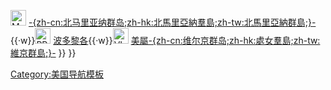 <noinclude>
{{noteTA
|1=zh-cn:乔治;zh-tw:喬治;zh-hk:佐治;
}}
</noinclude>{{Navbox
|name   = U.S. flags
|title  = {{USA}}[[美國州份旗幟列表|各州]]、聯邦地區、島嶼地區旗幟
|titlestyle = 
|style  = text-align: left;
|evenstyle = background: #eee;
|groupstyle = text-align: right; 
|state  = autocollapse
|top    = 
| group1 = [[美國州份|聯邦州]]
| list1  ={{Navbox with columns|child
| state   = plain
| colstyle = text-align: left
| col1 = [[File:Flag of Alabama.svg|25px|border|AL]] [[阿拉巴馬州州旗|-{zh-cn:亚拉巴马;zh-hk:亞拉巴馬;zh-tw:阿拉巴馬;}-州]]<br>[[File:Flag of Alaska.svg|25px|border|AK]] [[阿拉斯加州州旗|阿拉斯加州]]<br>[[File:Flag of Arizona.svg|25px|border|AZ]] [[亞利桑那州州旗|亞利桑那州]]<br>[[File:Flag of Arkansas.svg|25px|border|AR]] [[阿肯色州州旗|阿肯色州]]<br>[[File:Flag of California.svg|25px|border|CA]] [[加利福尼亞州州旗|加利福尼亞州]]<br>[[File:Flag of Colorado.svg|25px|border|CO]] [[科羅拉多州州旗|科羅拉多州]]<br>[[File:Flag of Connecticut.svg|25px|border|CT]] [[康乃狄克州州旗|-{zh-cn:康乃狄克;zh-hk:康涅狄格;zh-tw:康乃狄克;}-州]]<br>[[File:Flag of Delaware.svg|25px|border|DE]] [[特拉华州州旗|-{zh-cn:特拉华州;zh-hk:特拉華州;zh-tw:德拉瓦州;}-]]<br>[[File:Flag of Florida.svg|25px|border|FL]] [[佛羅里達州州旗|佛羅里達州]]<br>[[File:Flag of Georgia (U.S. state).svg|25px|border|GA]] [[喬治亞州州旗|-{zh-cn:佐治亚州;zh-hk:佐治亞州;zh-tw:喬治亞州;}-]] 
| col2 =[[File:Flag of Hawaii.svg|25px|border|HI]] [[夏威夷州州旗|夏威夷州]]<br>[[File:Flag of Idaho.svg|25px|border|ID]] [[爱达荷州州旗|-{zh-cn:爱达荷州;zh-hk:愛達荷州;zh-tw:愛德荷州;}-]]<br>[[File:Flag of Illinois.svg|25px|border|IL]] [[伊利诺伊州州旗|-{zh-cn:伊利诺伊州;zh-hk:伊利諾伊州;zh-tw:伊利諾州;}-]]<br>[[File:Flag of Indiana.svg|25px|border|IN]] [[印地安那州州旗|-{zh-hk:印第安納;zh-cn:印第安纳;zh-tw:印地安那;}-州]]<br>[[File:Flag of Iowa.svg|25px|border|IA]] [[艾奧瓦州州旗|-{zh-cn:艾奥瓦;zh-hk:艾奧瓦;zh-tw:愛荷華;}-州]]<br>[[File:Flag of Kansas.svg|25px|border|KS]] [[堪薩斯州州旗|堪薩斯州]]<br>[[File:Flag of Kentucky.svg|25px|border|KY]] [[肯塔基州州旗|肯塔基州]]<br>[[File:Flag of Louisiana.svg|25px|border|LA]] [[路易西安那州州旗|路易-{zh-cn:斯;zh-hk:斯;zh-tw:西;}-安那州]]<br>[[File:Flag of Maine.svg|25px|border|ME]] [[缅因州州旗|缅因州]]<br>[[File:Flag of Maryland.svg|25px|border|MD]] [[马里兰州州旗|马里兰州]]
| col3 = [[File:Flag of Massachusetts.svg|25px|border|MA]] [[麻薩諸塞州州旗|-{zh-cn:马萨诸塞州;zh-hk:麻薩諸塞州;zh-tw:麻薩諸塞州;}-]]<br>[[File:Flag of Michigan.svg|25px|border|MI]] [[密歇根州州旗|-{zh-hk:密歇根州;zh-cn:密歇根州;zh-tw:密西根州;}-]]<br>[[File:Flag of Minnesota.svg|25px|border|MN]] [[明尼蘇達州州旗|明尼蘇達州]]<br>[[File:Flag of Mississippi ("New Magnolia Flag").svg|25px|border]] [[密西西比州州旗|密西西比州]]<br>[[File:Flag of Missouri.svg|25px|border|MO]] [[密蘇里州州旗|密蘇里州]]<br>[[File:Flag of Montana.svg|25px|border|MT]] [[蒙大拿州州旗|蒙大拿州]]<br>[[File:Flag of Nebraska.svg|25px|border|NE]] [[內布拉斯加州州旗|內布拉斯加州]]<br>[[File:Flag of Nevada.svg|25px|border|NV]] [[内華達州州旗|內華達州]]<br>[[File:Flag of New Hampshire.svg|25px|border|NH]] [[新罕布什尔州州旗|-{zh-cn:新罕布什尔州;zh-hk:新罕布什爾州;zh-tw:新罕布夏州;}-]]<br>[[File:Flag of New Jersey.svg|25px|border|NJ]] [[新泽西州州旗|-{zh-cn:新泽西;zh-hk:新澤西;zh-tw:紐澤西;}-州]]
| col4=[[File:Flag of New Mexico.svg|25px|border|NM]] [[新墨西哥州州旗|新墨西哥州]]<br>[[File:Flag of New York.svg|25px|border|NY]] [[纽约州州旗|紐約州]]<br>[[File:Flag of North Carolina.svg|25px|border|NC]] [[北卡羅萊納州州旗|北卡羅來納州]]<br>[[File:Flag of North Dakota.svg|25px|border|ND]] [[北達科他州州旗|北達科他州]]<br>[[File:Flag of Ohio.svg|25px|OH]] [[俄亥俄州州旗|俄亥俄州]]<br>[[File:Flag of Oklahoma.svg|25px|border|OK]] [[奧克拉荷馬州州旗|-{zh-cn:俄克拉荷马;zh-hk:俄克拉荷馬;zh-tw:奧克拉荷馬;}-州]]<br>[[File:Flag of Oregon.svg|25px|border|OR]] [[奧勒岡州州旗|-{zh-cn:俄勒冈州;zh-hk:俄勒岡州;zh-tw:奧勒岡州;}-]]<br>[[File:Flag of Pennsylvania.svg|25px|border|PA]] [[賓夕法尼亞州州旗|賓夕法尼亞州]]<br>[[File:Flag of Rhode Island.svg|25px|border|RI]] [[羅德島州州旗|-{zh-cn:罗得岛州;zh-hk:羅德島州;zh-tw:羅德島州;}-]]<br>[[File:Flag of South Carolina.svg|25px|border|SC]] [[南卡羅萊納州州旗|-{zh-cn:南卡罗来纳;zh-hk:南卡羅萊納;zh-tw:南卡羅萊那;}-州]]
| col5= [[File:Flag of South Dakota.svg|25px|border|SD]] [[南達科他州州旗|南達科他州]]<br>[[File:Flag of Tennessee.svg|25px|border|TN]] [[田纳西州州旗|田納西州]]<br>[[File:Flag of Texas.svg|25px|border|TX]] [[德克萨斯州州旗|德克薩斯州]]<br>[[File:Flag of Utah.svg|25px|border|UT]] [[猶他州州旗|猶他州]]<br>[[File:Flag of Vermont.svg|25px|border|VT]] [[佛蒙特州州旗|佛蒙特州]]<br>[[File:Flag of Virginia.svg|25px|border|VA]] [[弗吉尼亚州州旗|-{zh-cn:弗吉尼亚州;zh-hk:維珍尼亞州;zh-tw:維吉尼亞州;}-]]<br>[[File:Flag of Washington.svg|25px|border|WA]] [[華盛頓州州旗|華盛頓州]]<br>[[File:Flag of West Virginia.svg|25px|border|WV]] [[西維吉尼亞州州旗|-{zh-cn:西弗吉尼亚州;zh-hk:西維珍尼亞州;zh-tw:西維吉尼亞州;}-]]<br>[[File:Flag of Wisconsin.svg|25px|border|WI]] [[威斯康辛州州旗|-{zh-cn:威斯康星州;zh-tw:威斯康辛州;}-]]<br>[[File:Flag of Wyoming.svg|25px|border|WY]] [[懷俄明州州旗|懷俄明州]] 
}}
| group2 = [[聯邦地區]]
| list2={{Navbox|child
| style  = text-align: center;
| state   = plain
| list1= [[File:Flag of the District of Columbia.svg|25px|border|DC]] [[華盛頓哥倫比亞特區旗|華盛頓哥倫比亞特區]]
}}
|group3 = [[島嶼地區]]
|list3={{Navbox |child
|style  = text-align: center;
| state   = plain
| list1 = [[File:Flag of American Samoa.svg|25px|border|AS]] [[美属萨摩亚旗帜|美屬薩摩亞]]{{·w}}[[File:Flag of Guam.svg|25px|border|GU]] [[關島旗幟|關島]]{{·w}}[[File:Flag_of_the_Northern_Mariana_Islands.svg|25px|border|MP]] [[北馬里亞納群島旗幟|-{zh-cn:北马里亚纳群岛;zh-hk:北馬里亞納羣島;zh-tw:北馬里亞納群島;}-]]{{·w}}[[File:Flag of Puerto Rico.svg|25px|border|PR]] [[波多黎各旗幟|波多黎各]]{{·w}}[[File:Flag_of_the_United_States_Virgin_Islands.svg|25px|border|VI]] [[美屬維京群島旗幟|美屬-{zh-cn:维尔京群岛;zh-hk:處女羣島;zh-tw:維京群島;}-]]
}}
}}<noinclude>
[[Category:美国模板|{{PAGENAME}}]]
[[Category:美国导航模板]]
</noinclude>